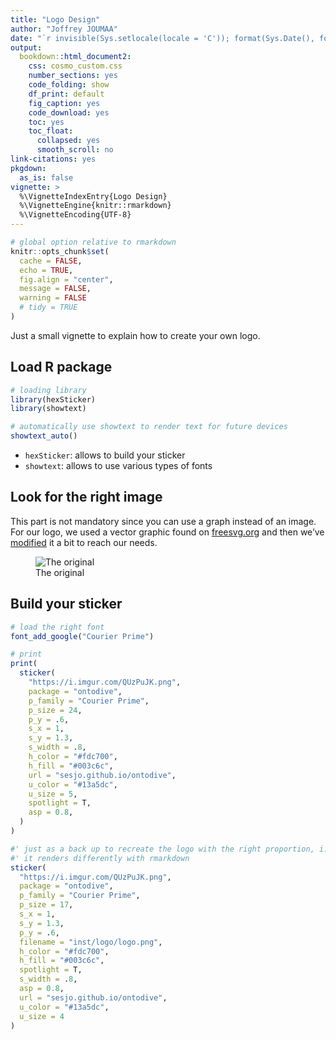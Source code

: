 ```yaml
---
title: "Logo Design"
author: "Joffrey JOUMAA"
date: "`r invisible(Sys.setlocale(locale = 'C')); format(Sys.Date(), format = '%B %d, %Y')`"
output:
  bookdown::html_document2:
    css: cosmo_custom.css
    number_sections: yes
    code_folding: show
    df_print: default
    fig_caption: yes
    code_download: yes
    toc: yes
    toc_float:
      collapsed: yes
      smooth_scroll: no
link-citations: yes
pkgdown:
  as_is: false
vignette: >
  %\VignetteIndexEntry{Logo Design}
  %\VignetteEngine{knitr::rmarkdown}
  %\VignetteEncoding{UTF-8}
---
```


```r
# global option relative to rmarkdown
knitr::opts_chunk$set(
  cache = FALSE,
  echo = TRUE,
  fig.align = "center",
  message = FALSE,
  warning = FALSE
  # tidy = TRUE
)
```

Just a small vignette to explain how to create your own logo.

## Load R package

```r
# loading library
library(hexSticker)
library(showtext)

# automatically use showtext to render text for future devices
showtext_auto()
```

* `hexSticker`: allows to build your sticker
* `showtext`: allows to use various types of fonts

## Look for the right image

This part is not mandatory since you can use a graph instead of an image. For our logo, we used a vector graphic found on [freesvg.org](https://freesvg.org/baby-seal-drawing) and then we've [modified](https://imgur.com/a/mPpVdiJ) it a bit to reach our needs.

![The original](https://freesvg.org/img/Cute-baby-seal.png)

## Build your sticker

```r
# load the right font
font_add_google("Courier Prime")

# print
print(
  sticker(
    "https://i.imgur.com/QUzPuJK.png",
    package = "ontodive",
    p_family = "Courier Prime",
    p_size = 24,
    p_y = .6,
    s_x = 1,
    s_y = 1.3,
    s_width = .8,
    h_color = "#fdc700",
    h_fill = "#003c6c",
    url = "sesjo.github.io/ontodive",
    u_color = "#13a5dc",
    u_size = 5,
    spotlight = T,
    asp = 0.8,
  )
)
```
```r
#' just as a back up to recreate the logo with the right proportion, i.e. it
#' it renders differently with rmarkdown
sticker(
  "https://i.imgur.com/QUzPuJK.png",
  package = "ontodive",
  p_family = "Courier Prime",
  p_size = 17,
  s_x = 1,
  s_y = 1.3,
  p_y = .6,
  filename = "inst/logo/logo.png",
  h_color = "#fdc700",
  h_fill = "#003c6c",
  spotlight = T,
  s_width = .8,
  asp = 0.8,
  url = "sesjo.github.io/ontodive",
  u_color = "#13a5dc",
  u_size = 4
)
```

